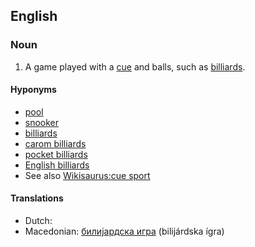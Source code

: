 ==English==
{{wikipedia}}

===Noun===
{{en-noun}}

# {{context|sports|lang=en}} A game played with a [[cue]] and balls, such as [[billiards]].

====Hyponyms====
* [[pool]]
* [[snooker]]
* [[billiards]]
* [[carom billiards]]
* [[pocket billiards]]
* [[English billiards]]
* See also [[Wikisaurus:cue sport]]

====Translations====
* Dutch: {{t-|nl|biljartspel|n}}
* Macedonian: [[билијардска игра]] (bilijárdska ígra) {{f}}